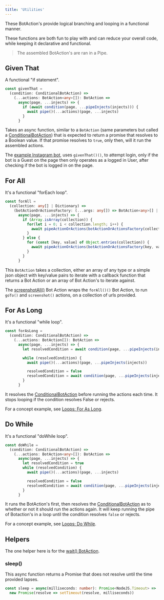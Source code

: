 ---
title: 'Utilities'
---

These BotAction's provide logical branching and looping in a functional manner.

These functions are both fun to play with and can reduce your overall code, while keeping it declarative and functional.

> The assembled BotAction's are ran in a Pipe.

## Given That
A functional "if statement".
```typescript
const givenThat = 
  (condition: ConditionalBotAction) => 
    (...actions: BotAction<any>[]): BotAction => 
      async(page, ...injects) => {
        if (await condition(page, ...pipeInjects(injects))) {
          await pipe()(...actions)(page, ...injects)
        }
      }
```
Takes an async function, similar to a `BotAction` (same parameters but called a [ConditionalBotAction](/advanced/conditionals#conditional-botaction)) that is expected to return a promise that resolves to a Boolean value. If that promise resolves to `true`, only then, will it run the assembled actions.

The [example Instagram bot](https://github.com/mrWh1te/Botmation/blob/master/src/examples/instagram.ts), uses `givenThat()()`, to attempt login, only if the bot is a Guest on the page then only operates as a logged in User, after checking if the bot is logged in on the page.

## For All
It's a functional "forEach loop".
```typescript
const forAll =
  (collection: any[] | Dictionary) =>
    (botActionOrActionsFactory: (...args: any[]) => BotAction<any>[] | BotAction<any>): BotAction =>
      async(page, ...injects) => {
        if (Array.isArray(collection)) {
          for(let i = 0; i < collection.length; i++) {
            await pipeActionOrActions(botActionOrActionsFactory(collection[i]))(page, ...injects)
          }
        } else {
          for (const [key, value] of Object.entries(collection)) {
            await pipeActionOrActions(botActionOrActionsFactory(key, value))(page, ...injects)
          }
        }
      }
```
This `BotAction` takes a collection, either an array of any type or a simple json object with key/value pairs to iterate with a callback function that returns a Bot Action or an array of Bot Action's to iterate against.

The [screenshotAll()](https://github.com/mrWh1te/Botmation/blob/master/src/botmation/actions/files.ts) Bot Action wraps the `forAll()()` Bot Action, to run `goTo()` and `screenshot()` actions, on a collection of urls provided.

## For As Long
It's a functional "while loop".

```typescript
const forAsLong = 
  (condition: ConditionalBotAction) => 
    (...actions: BotAction[]): BotAction => 
      async(page, ...injects) => {
        let resolvedCondition = await condition(page, ...pipeInjects(injects))

        while (resolvedCondition) {
          await pipe()(...actions)(page, ...pipeInjects(injects))

          resolvedCondition = false
          resolvedCondition = await condition(page, ...pipeInjects(injects))
        }
      }
```
It resolves the [ConditionalBotAction](/advanced/conditionals#conditional-botaction) before running the actions each time. It stops looping if the condition resolves False or rejects.

For a concept example, see [Loops: For As Long](/advanced/loops#for-as-long).

## Do While
It's a functional "doWhile loop".

```typescript
const doWhile = 
  (condition: ConditionalBotAction) => 
    (...actions: BotAction<any>[]): BotAction => 
      async(page, ...injects) => {
        let resolvedCondition = true
        while (resolvedCondition) {
          await pipe()(...actions)(page, ...injects)

          resolvedCondition = false
          resolvedCondition = await condition(page, ...pipeInjects(injects))
        }
      }
```
It runs the BotAction's first, then resolves the [ConditionalBotAction](/advanced/conditionals#conditional-botaction) as to whether or not it should run the actions again. It will keep running the pipe of Botaction's in a loop until the condition resolves `false` or rejects.

For a concept example, see [Loops: Do While](/advanced/loops#do-while).

## Helpers

The one helper here is for the [wait() BotAction](/api/utilities#wait).

### sleep()
This async function returns a Promise that does not resolve until the time provided lapses.
```typescript
const sleep = async(milliseconds: number): Promise<NodeJS.Timeout> =>
  new Promise(resolve => setTimeout(resolve, milliseconds))
```
